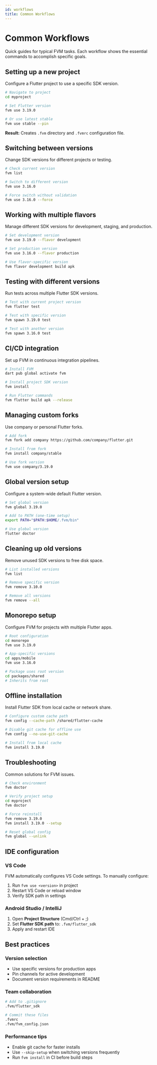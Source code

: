 ```yaml
---
id: workflows
title: Common Workflows
---
```


# Common Workflows

Quick guides for typical FVM tasks. Each workflow shows the essential commands to accomplish specific goals.

## Setting up a new project

Configure a Flutter project to use a specific SDK version.

```bash
# Navigate to project
cd myproject

# Set Flutter version
fvm use 3.19.0

# Or use latest stable
fvm use stable --pin
```

**Result:** Creates `.fvm` directory and `.fvmrc` configuration file.

## Switching between versions

Change SDK versions for different projects or testing.

```bash
# Check current version
fvm list

# Switch to different version
fvm use 3.16.0

# Force switch without validation
fvm use 3.16.0 --force
```

## Working with multiple flavors

Manage different SDK versions for development, staging, and production.

```bash
# Set development version
fvm use 3.19.0 --flavor development

# Set production version
fvm use 3.16.0 --flavor production

# Use flavor-specific version
fvm flavor development build apk
```

## Testing with different versions

Run tests across multiple Flutter SDK versions.

```bash
# Test with current project version
fvm flutter test

# Test with specific version
fvm spawn 3.19.0 test

# Test with another version
fvm spawn 3.16.0 test
```

## CI/CD integration

Set up FVM in continuous integration pipelines.

```bash
# Install FVM
dart pub global activate fvm

# Install project SDK version
fvm install

# Run Flutter commands
fvm flutter build apk --release
```

## Managing custom forks

Use company or personal Flutter forks.

```bash
# Add fork
fvm fork add company https://github.com/company/flutter.git

# Install from fork
fvm install company/stable

# Use fork version
fvm use company/3.19.0
```

## Global version setup

Configure a system-wide default Flutter version.

```bash
# Set global version
fvm global 3.19.0

# Add to PATH (one-time setup)
export PATH="$PATH:$HOME/.fvm/bin"

# Use global version
flutter doctor
```

## Cleaning up old versions

Remove unused SDK versions to free disk space.

```bash
# List installed versions
fvm list

# Remove specific version
fvm remove 3.10.0

# Remove all versions
fvm remove --all
```

## Monorepo setup

Configure FVM for projects with multiple Flutter apps.

```bash
# Root configuration
cd monorepo
fvm use 3.19.0

# App-specific versions
cd apps/mobile
fvm use 3.16.0

# Package uses root version
cd packages/shared
# Inherits from root
```

## Offline installation

Install Flutter SDK from local cache or network share.

```bash
# Configure custom cache path
fvm config --cache-path /shared/flutter-cache

# Disable git cache for offline use
fvm config --no-use-git-cache

# Install from local cache
fvm install 3.19.0
```

## Troubleshooting

Common solutions for FVM issues.

```bash
# Check environment
fvm doctor

# Verify project setup
cd myproject
fvm doctor

# Force reinstall
fvm remove 3.19.0
fvm install 3.19.0 --setup

# Reset global config
fvm global --unlink
```

## IDE configuration

### VS Code

FVM automatically configures VS Code settings. To manually configure:

1. Run `fvm use <version>` in project
2. Restart VS Code or reload window
3. Verify SDK path in settings

### Android Studio / IntelliJ

1. Open **Project Structure** (Cmd/Ctrl + ;)
2. Set **Flutter SDK path** to: `.fvm/flutter_sdk`
3. Apply and restart IDE

## Best practices

### Version selection

- Use specific versions for production apps
- Pin channels for active development
- Document version requirements in README

### Team collaboration

```bash
# Add to .gitignore
.fvm/flutter_sdk

# Commit these files
.fvmrc
.fvm/fvm_config.json
```

### Performance tips

- Enable git cache for faster installs
- Use `--skip-setup` when switching versions frequently
- Run `fvm install` in CI before build steps
